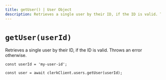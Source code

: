 ```yaml
---
title: getUser() | User Object
description: Retrieves a single user by their ID, if the ID is valid. Throws an error otherwise.
---
```


# `getUser(userId)`

Retrieves a single user by their ID, if the ID is valid. Throws an error otherwise.

```tsx
const userId = 'my-user-id';

const user = await clerkClient.users.getUser(userId);
```